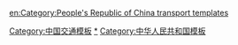 [[Category:中国交通模板|Category:中国交通模板]]
[[Category:中华人民共和国交通|*]]
[[Category:中华人民共和国模板|Category:中华人民共和国模板]]

[[en:Category:People's_Republic_of_China_transport_templates|en:Category:People's Republic of China transport templates]]